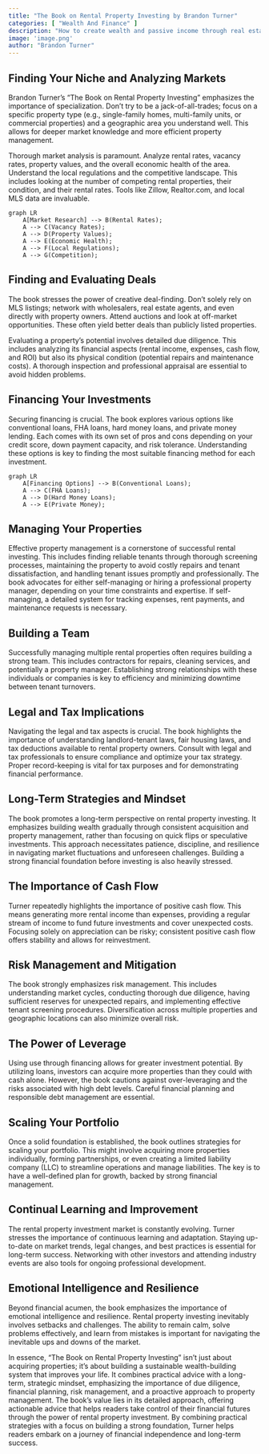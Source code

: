 ```yaml
---
title: "The Book on Rental Property Investing by Brandon Turner"
categories: [ "Wealth And Finance" ]
description: "How to create wealth and passive income through real estate"
image: 'image.png'
author: "Brandon Turner"
---
```

## Finding Your Niche and Analyzing Markets

Brandon Turner's "The Book on Rental Property Investing" emphasizes the importance of specialization.  Don't try to be a jack-of-all-trades; focus on a specific property type (e.g., single-family homes, multi-family units, or commercial properties) and a geographic area you understand well.  This allows for deeper market knowledge and more efficient property management.

Thorough market analysis is paramount.  Analyze rental rates, vacancy rates, property values, and the overall economic health of the area.  Understand the local regulations and the competitive landscape. This includes looking at the number of competing rental properties, their condition, and their rental rates. Tools like Zillow, Realtor.com, and local MLS data are invaluable.

```mermaid
graph LR
    A[Market Research] --> B(Rental Rates);
    A --> C(Vacancy Rates);
    A --> D(Property Values);
    A --> E(Economic Health);
    A --> F(Local Regulations);
    A --> G(Competition);
```

##  Finding and Evaluating Deals

The book stresses the power of creative deal-finding.  Don't solely rely on MLS listings; network with wholesalers, real estate agents, and even directly with property owners. Attend auctions and look at off-market opportunities.  These often yield better deals than publicly listed properties.

Evaluating a property's potential involves detailed due diligence.  This includes analyzing its financial aspects (rental income, expenses, cash flow, and ROI) but also its physical condition (potential repairs and maintenance costs).  A thorough inspection and professional appraisal are essential to avoid hidden problems.

##  Financing Your Investments

Securing financing is crucial. The book explores various options like conventional loans, FHA loans, hard money loans, and private money lending.  Each comes with its own set of pros and cons depending on your credit score, down payment capacity, and risk tolerance.  Understanding these options is key to finding the most suitable financing method for each investment.


```mermaid
graph LR
    A[Financing Options] --> B(Conventional Loans);
    A --> C(FHA Loans);
    A --> D(Hard Money Loans);
    A --> E(Private Money);
```

##  Managing Your Properties

Effective property management is a cornerstone of successful rental investing.  This includes finding reliable tenants through thorough screening processes, maintaining the property to avoid costly repairs and tenant dissatisfaction, and handling tenant issues promptly and professionally.  The book advocates for either self-managing or hiring a professional property manager, depending on your time constraints and expertise.  If self-managing, a detailed system for tracking expenses, rent payments, and maintenance requests is necessary.

## Building a Team

Successfully managing multiple rental properties often requires building a strong team. This includes contractors for repairs, cleaning services, and potentially a property manager. Establishing strong relationships with these individuals or companies is key to efficiency and minimizing downtime between tenant turnovers.

##  Legal and Tax Implications

Navigating the legal and tax aspects is crucial.  The book highlights the importance of understanding landlord-tenant laws, fair housing laws, and tax deductions available to rental property owners.  Consult with legal and tax professionals to ensure compliance and optimize your tax strategy.  Proper record-keeping is vital for tax purposes and for demonstrating financial performance.

##  Long-Term Strategies and Mindset

The book promotes a long-term perspective on rental property investing. It emphasizes building wealth gradually through consistent acquisition and property management, rather than focusing on quick flips or speculative investments.  This approach necessitates patience, discipline, and resilience in navigating market fluctuations and unforeseen challenges.  Building a strong financial foundation before investing is also heavily stressed.


##  The Importance of Cash Flow

Turner repeatedly highlights the importance of positive cash flow.  This means generating more rental income than expenses, providing a regular stream of income to fund future investments and cover unexpected costs.  Focusing solely on appreciation can be risky; consistent positive cash flow offers stability and allows for reinvestment.

## Risk Management and Mitigation

The book strongly emphasizes risk management.  This includes understanding market cycles, conducting thorough due diligence, having sufficient reserves for unexpected repairs, and implementing effective tenant screening procedures.  Diversification across multiple properties and geographic locations can also minimize overall risk.

##  The Power of Leverage

Using use through financing allows for greater investment potential.  By utilizing loans, investors can acquire more properties than they could with cash alone.  However, the book cautions against over-leveraging and the risks associated with high debt levels. Careful financial planning and responsible debt management are essential.


##  Scaling Your Portfolio

Once a solid foundation is established, the book outlines strategies for scaling your portfolio. This might involve acquiring more properties individually, forming partnerships, or even creating a limited liability company (LLC) to streamline operations and manage liabilities.  The key is to have a well-defined plan for growth, backed by strong financial management.


##  Continual Learning and Improvement

The rental property investment market is constantly evolving. Turner stresses the importance of continuous learning and adaptation. Staying up-to-date on market trends, legal changes, and best practices is essential for long-term success. Networking with other investors and attending industry events are also tools for ongoing professional development.


##  Emotional Intelligence and Resilience

Beyond financial acumen, the book emphasizes the importance of emotional intelligence and resilience. Rental property investing inevitably involves setbacks and challenges. The ability to remain calm, solve problems effectively, and learn from mistakes is important for navigating the inevitable ups and downs of the market.



In essence, "The Book on Rental Property Investing" isn't just about acquiring properties; it's about building a sustainable wealth-building system that improves your life. It combines practical advice with a long-term, strategic mindset, emphasizing the importance of due diligence, financial planning, risk management, and a proactive approach to property management. The book's value lies in its detailed approach, offering actionable advice that helps readers take control of their financial futures through the power of rental property investment. By combining practical strategies with a focus on building a strong foundation, Turner helps readers embark on a journey of financial independence and long-term success.

